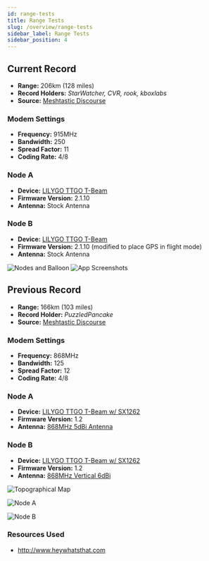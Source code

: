 ```yaml
---
id: range-tests
title: Range Tests
slug: /overview/range-tests
sidebar_label: Range Tests
sidebar_position: 4
---
```


## Current Record

- **Range:** 206km (128 miles)
- **Record Holders:** _StarWatcher, CVR, rook, kboxlabs_
- **Source:** [Meshtastic Discourse](https://meshtastic.discourse.group/t/practical-range-test-results/692/130)

### Modem Settings

- **Frequency:** 915MHz
- **Bandwidth:** 250
- **Spread Factor:** 11
- **Coding Rate:** 4/8

### Node A

- **Device:** [LILYGO TTGO T-Beam](/docs/hardware/devices/tbeam)
- **Firmware Version:** 2.1.10
- **Antenna:** Stock Antenna

### Node B

- **Device:** [LILYGO TTGO T-Beam](/docs/hardware/devices/tbeam)
- **Firmware Version:** 2.1.10 (modified to place GPS in flight mode)
- **Antenna:** Stock Antenna

<img src="/img/records/devices-balloon.png" alt="Nodes and Balloon" />

<img src="/img/records/app-screenshots.png" alt="App Screenshots" />



## Previous Record

- **Range:** 166km (103 miles)
- **Record Holder:** _PuzzledPancake_
- **Source:** [Meshtastic Discourse](https://meshtastic.discourse.group/t/practical-range-test-results/692/44)

### Modem Settings

- **Frequency:** 868MHz
- **Bandwidth:** 125
- **Spread Factor:** 12
- **Coding Rate:** 4/8

### Node A

- **Device:** [LILYGO TTGO T-Beam w/ SX1262](/docs/hardware/devices/tbeam)
- **Firmware Version:** 1.2
- **Antenna:** [868MHz 5dBi Antenna](https://ivent.co.nz/product/category/1000/868mhz%205dbi%20antenna%20193mm%20black%20sma%20%28m%29/38646)

### Node B

- **Device:** [LILYGO TTGO T-Beam w/ SX1262](/docs/hardware/devices/tbeam)
- **Firmware Version:** 1.2
- **Antenna:** [868MHz Vertical 6dBi](https://ivent.co.nz/product/category/1000/868mhz%20vertical%206dbi%20antenna/38606)

![Topographical Map](https://canada1.discourse-cdn.com/free1/uploads/meshtastic/optimized/2X/a/a0a26e4d40a5b9ccba9185eb70e2eaf66f0b0587_2_1380x888.jpeg)

![Node A](https://canada1.discourse-cdn.com/free1/uploads/meshtastic/optimized/2X/9/99ec4bcc18b21f4e95ac1bcc0592b608c9c4f567_2_1332x1000.jpeg)

![Node B](https://canada1.discourse-cdn.com/free1/uploads/meshtastic/optimized/2X/1/1c8bd5fc41f7bab925404b657a9c481882de9313_2_1332x1000.jpeg)

### Resources Used

- http://www.heywhatsthat.com
